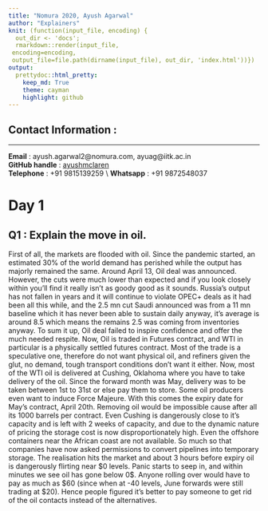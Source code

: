 ```yaml
---
title: "Nomura 2020, Ayush Agarwal" 
author: "Explainers"
knit: (function(input_file, encoding) {
  out_dir <- 'docs';
  rmarkdown::render(input_file,
 encoding=encoding,
 output_file=file.path(dirname(input_file), out_dir, 'index.html'))})
output:
  prettydoc::html_pretty:
    keep_md: True
    theme: cayman
    highlight: github
---
```



## Contact Information :
***
**Email**          : ayush.agarwal2@nomura.com, ayuag@iitk.ac.in  
**GitHub handle**  : [ayushmclaren](http://github.com/ayushmclaren)  
**Telephone**      : +91 9815139259 \\
**Whatsapp**       : +91 9872548037

# Day 1

## Q1 : Explain the move in oil.

First of all, the markets are flooded with oil. Since the pandemic started, an estimated 30% of the world demand has perished while the output has majorly remained the same. Around April 13, Oil deal was announced. However, the cuts were much lower than expected and if you look closely within you’ll find it really isn’t as goody good as it sounds. Russia’s output has not fallen in years and it will continue to violate OPEC+ deals as it had been all this while, and the 2.5 mn cut Saudi announced was from a 11 mn baseline which it has never been able to sustain daily anyway, it’s average is around 8.5 which means the remains 2.5 was coming from inventories anyway. To sum it up, Oil deal failed to inspire confidence and offer the much needed respite. Now, Oil is traded in Futures contract, and WTI in particular is a physically settled futures contract. Most of the trade is a speculative one, therefore do not want physical oil, and refiners given the glut, no demand, tough transport conditions don’t want it either. Now, most of the WTI oil is delivered at Cushing, Oklahoma where you have to take delivery of the oil. Since the forward month was May, delivery was to be taken between 1st to 31st or else pay them to store. Some oil producers even want to induce Force Majeure. With this comes the expiry date for May’s contract, April 20th. Removing oil would be impossible cause after all its 1000 barrels per contract. Even Cushing is dangerously close to it’s capacity and is left with 2 weeks of capacity, and due to the dynamic nature of pricing the storage cost is now disproportionately high. Even the offshore containers near the African coast are not available. So much so that companies have now asked permissions to convert pipelines into temporary storage. The realisation hits the market and about 3 hours before expiry oil is dangerously flirting near \$0 levels. Panic starts to seep in, and within minutes we see oil has gone below 0\$. Anyone rolling over would have to pay as much as $60 (since when at -40 levels, June forwards were still trading at \$20). Hence people figured it’s better to pay someone to get rid of the oil contacts instead of the alternatives. 

